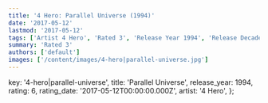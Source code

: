 ```yaml
---
title: '4 Hero: Parallel Universe (1994)'
date: '2017-05-12'
lastmod: '2017-05-12'
tags: ['Artist 4 Hero', 'Rated 3', 'Release Year 1994', 'Release Decade 1990']
summary: 'Rated 3'
authors: ['default']
images: ['/content/images/4-hero|parallel-universe.jpg']
---
```


  key: '4-hero|parallel-universe',
  title: 'Parallel Universe',
  release_year: 1994,
  rating: 6,
  rating_date: '2017-05-12T00:00:00.000Z',
  artist: '4 Hero',
};

<MusicRating data={data} />
